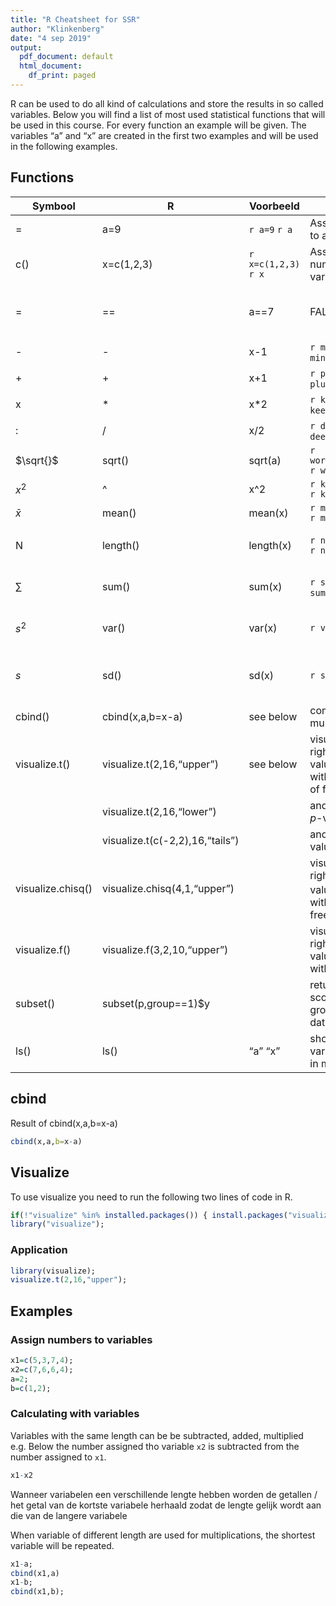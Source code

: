 ```yaml
---
title: "R Cheatsheet for SSR"
author: "Klinkenberg"
date: "4 sep 2019"
output:
  pdf_document: default
  html_document:
    df_print: paged
---
```


R can be used to do all kind of calculations and store the results in so called variables. Below you will find a list of most used statistical functions that will be used in this course. For every function an example will be given. The variables "a" and "x" are created in the first two examples and will be used in the following examples.

## Functions

Symbool                    | R                                                   | Voorbeeld                         | Resultaat | Uitleg
------------------------ | ------------------------- | --------------------------------     | --------------------  | -----------------
  | =                   | a=9 | `r a=9` `r a` | Assign a number to a variable 
        | c()                    | x=c(1,2,3)    | `r x=c(1,2,3)` `r x` | Assign multiple numbers to a variable 
=| == | a==7 | FALSE | Logical statement "a is ewual to 7"        
- | -  | x-1 | `r minvb=x-1` `r minvb`| subtraction
+ | +  | x+1 | `r plusvb=x+1` `r plusvb` | addition
x | *  | x*2 | `r keervb=x*2` `r keervb` | multiblication
: | /  | x/2 | `r deelvb=x/2` `r deelvb` | devision
$\sqrt{}$ | sqrt()  | sqrt(a) | `r wortelvb=sqrt(a)` `r wortelvb` | square root
$x^2$ | ^  | x^2 | `r kwadraatvb=x^2` `r kwadraatvb` | square
 $\bar{x}$ | mean()  | mean(x) | `r meanvb=mean(x)` `r meanvb` | mean
N | length()  | length(x) | `r nvb=length(x)` `r nvb` | returns the lenght of a vector
$\sum$ | sum() | sum(x) | `r sumvb=sum(x)` `r sumvb` | adds all numbers in a vector
$s^2$ | var() | var(x) | `r var(x)` | returns the variance of a vector
$s$ | sd() | sd(x) | `r sd(x)` | returns the standard deviation of a vector
 | cbind() | cbind(x,a,b=x-a) | see below | combines multiple vectors
    |visualize.t() |visualize.t(2,16,"upper") | see below | visualizes the right sided $p$-value for t>2 with 16 degrees of freedom 
     | |visualize.t(2,16,"lower") | | and the left sided $p$-value
      | |visualize.t(c(-2,2),16,"tails") | | and two sided $p$-value
     | visualize.chisq()| visualize.chisq(4,1,"upper")| | visualizes the right sided $p$-value for $\chi^2$>4 with 1 degree of freedom 
     |visualize.f() | visualize.f(3,2,10,"upper") | | visualizes the right sided $p$-value for F>3 with df(2,10)
     | subset() | subset(p,group==1)$y | | returns the scores on y for group one from data frame p
     | ls() | ls() |"a" "x" | shows all variables stored in memory
 

## cbind

Result of cbind(x,a,b=x-a)

```r
cbind(x,a,b=x-a)
```

## Visualize

To use visualize you need to run the following two lines of code in R.

```r
if(!"visualize" %in% installed.packages()) { install.packages("visualize") };
library("visualize");
```

### Application

```r
library(visualize);
visualize.t(2,16,"upper");
```

## Examples

### Assign numbers to variables


```r
x1=c(5,3,7,4);
x2=c(7,6,6,4);
a=2;
b=c(1,2);

```

### Calculating with variables

Variables with the same length can be be subtracted, added, multiplied e.g. Below the number assigned tho variable `x2` is subtracted from the number assigned to `x1`.

```r
x1-x2 
```

Wanneer variabelen een verschillende lengte hebben worden de getallen / het getal van de kortste variabele herhaald zodat de lengte gelijk wordt aan die van de langere variabele 

When variable of different length are used for multiplications, the shortest variable will be repeated.

```r
x1-a;
cbind(x1,a)
x1-b;
cbind(x1,b);
```

